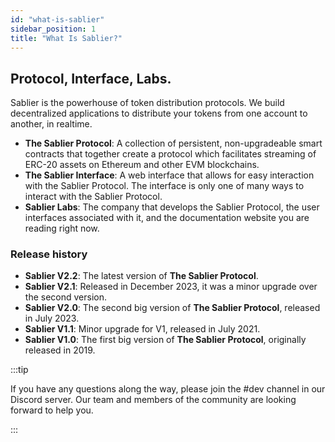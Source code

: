 ```yaml
---
id: "what-is-sablier"
sidebar_position: 1
title: "What Is Sablier?"
---
```



## Protocol, Interface, Labs.

Sablier is the powerhouse of token distribution protocols. We build decentralized applications to distribute your tokens
from one account to another, in realtime.

- **The Sablier Protocol**: A collection of persistent, non-upgradeable smart contracts that together create a protocol
  which facilitates streaming of ERC-20 assets on Ethereum and other EVM blockchains.
- **The Sablier Interface**: A web interface that allows for easy interaction with the Sablier Protocol. The interface
  is only one of many ways to interact with the Sablier Protocol.
- **Sablier Labs**: The company that develops the Sablier Protocol, the user interfaces associated with it, and the
  documentation website you are reading right now.

### Release history

- **Sablier V2.2**: The latest version of **The Sablier Protocol**.
- **Sablier V2.1**: Released in December 2023, it was a minor upgrade over the second version.
- **Sablier V2.0**: The second big version of **The Sablier Protocol**, released in July 2023.
- **Sablier V1.1**: Minor upgrade for V1, released in July 2021.
- **Sablier V1.0**: The first big version of **The Sablier Protocol**, originally released in 2019.

:::tip

If you have any questions along the way, please join the #dev channel in our <Link href={links.discord}>Discord
server</Link>. Our team and members of the community are looking forward to help you.‌

:::

